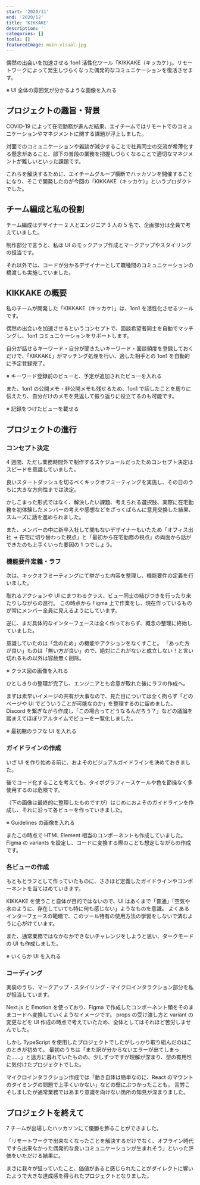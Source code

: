 ```yaml
---
start: '2020/11'
end: '2020/12'
title: 'KIKKAKE'
description: ''
categories: []
tools: []
featuredImage: main-visual.jpg
---
```


偶然の出会いを加速させる 1on1 活性化ツール「KIKKAKE（キッカケ）」。リモートワークによって発生しづらくなった偶発的なコミュニケーションを復活させます。

※ UI 全体の雰囲気が分かるような画像を入れる

## プロジェクトの趣旨・背景

COVID-19 によって在宅勤務が進んだ結果、エイチームではリモートでのコミュニケーションやマネジメントに関する課題が浮上しました。

対面でのコミュニケーションや雑談が減少することで社員同士の交流が希薄化する懸念があること、部下の普段の業務を把握しづらくなることで適切なマネジメントが難しいといった課題です。

これらを解決するために、エイチームグループ横断でハッカソンを開催することになり、そこで開発したのが今回の「KIKKAKE（キッカケ）」というプロダクトでした。

## チーム編成と私の役割

チーム編成はデザイナー 2 人とエンジニア 3 人の 5 名で、企画部分は全員で考えていました。

制作部分で言うと、私は UI のモックアップ作成とマークアップやスタイリングの担当です。

それ以外では、コードが分かるデザイナーとして職種間のコミュニケーションの橋渡しも実施していました。

## KIKKAKE の概要

私のチームが開発した「KIKKAKE（キッカケ）」は、1on1 を活性化させるツールです。

偶然の出会いを加速させるというコンセプトで、面談希望者同士を自動でマッチングし、1on1 コミュニケーションをサポートします。

自分が話せるキーワード・自分が聞きたいキーワード・面談頻度を登録しておくだけで、「KIKKAKE」がマッチング処理を行い、適した相手との 1on1 を自動的に予定登録完了。

※ キーワード登録前のビューと、予定が追加されたビューを入れる

また、1on1 の公開メモ・非公開メモも残せるため、1on1 で話したことを周りに伝えたり、自分だけのメモを見返して振り返りに役立てるのも可能です。

※ 記録をつけたビューを載せる

## プロジェクトの進行

### コンセプト決定

4 週間、ただし業務時間外で制作するスケジュールだったためコンセプト決定はスピードを意識していました。

良いスタートダッシュを切るべくキックオフミーティングを実施し、その日のうちに大きな方向性までは決定。

かしこまった形式ではなく、解決したい課題、考えられる選択肢、実際に在宅勤務を初体験したメンバーの考えや感想などをざっくばらんに意見交換した結果、スムーズに話を進められました。

また、メンバーの中に新卒入社して間もないデザイナーもいたため「オフィス出社 → 在宅に切り替わった視点」と「最初から在宅勤務の視点」の両面から話ができたのも上手くいった要因の 1 つでしょう。

### 機能要件定義・ラフ

次は、キックオフミーティングにて挙がった内容を整理し、機能要件の定義を行いました。

取れるアクションや UI にまつわるクラス、ビュー同士の結びつきを行ったり来たりしながらの進行。
この時点から Figma 上で作業をし、現在作っているものが常にメンバー全員に見えるようにしています。

逆に、まだ具体的なインターフェースは全く作っておらず、概念の整理に終始していました。

意識していたのは「念のため」の機能やアクションをなくすこと。
「あった方が良い」ものは「無い方が良い」ので、絶対にこれがないと成立しない！と言い切れるもの以外は容赦無く削除。

※ クラス図の画像を入れる

ひとしきりの整理が完了し、エンジニアとも合意が取れた後にラフの作成へ。

まずは素早いイメージの共有が大事なので、見た目については全く拘らず「どのページや UI でどういうことが可能なのか」を整理するのに留めました。
Discord を繋ぎながら作成し「この場合ってどうなるんだろう？」などの議論を踏まえてほぼリアルタイムでビューを一覧化しました。

※ 最初期のラフな UI を入れる

### ガイドラインの作成

いざ UI を作り始める前に、およそのビジュアルガイドラインを決めておきました。

後でコード化することを考えても、タイポグラフィースケールや色を節操なく多使用するのは危険です。

（下の画像は最終的に整理したものですが）はじめにおよそのガイドラインを作成し、それに沿って各ビューを作っていきました。

※ Guidelines の画像を入れる

またこの時点で HTML Element 相当のコンポーネントも作成していました。
Figma の variants を設定し、コードに変換する際のことも想定しながらの作成です。

### 各ビューの作成

もともとラフとして作っていたものに、さきほど定義したガイドラインやコンポーネントを当てはめていきます。

KIKKAKE を使うこと自体が目的ではないので、UI はあくまで「普通」「空気や水のように、存在していても特に何も感じない」ようなものを意識。
よくあるインターフェースの範疇で、このツール特有の使用方法の学習をしないで済むように心がけています。

また、通常業務ではなかなかできないチャレンジをしようと思い、ダークモードの UI も作成しました。

※ いくらか UI を入れる

### コーディング

実装のうち、マークアップ・スタイリング・マイクロインタラクション部分を私が担当しています。

Next.js と Emotion を使っており、Figma で作成したコンポーネント類をそのままコードへ変換していくようなイメージです。
props の受け渡し方と variant の変更などを UI 作成の時点で考えていたため、全体としてはそれほど苦労しませんでした。

しかし TypeScript を使用したプロジェクトでしたがしっかり取り組んだのはこのときが初めて。
最初のうちは「また訳が分からないエラーが出てしまった……」と途方に暮れていたものの、少しずつですが理解が深まり、型の有用性に気付けたプロジェクトでした。

マイクロインタラクション作成では「動き自体は簡単なのに、React のマウントのタイミングの問題で上手くいかない」などの壁にぶつかったことも。
苦労こそしましたが通常業務ではあまり意識を向けない箇所の知見が深まりました。

## プロジェクトを終えて

7 チームが出場したハッカソンにて優勝を飾ることができました。

「リモートワークで出来なくなったことを解決するだけでなく、オフライン時代ですら出来なかった偶発的な良いコミュニケーションが生まれそう」といった評価をいただける結果に。

まさに我々が狙っていたこと、価値があると感じられたことがダイレクトに響いたようで大きな達成感を得られたプロジェクトとなりました。
